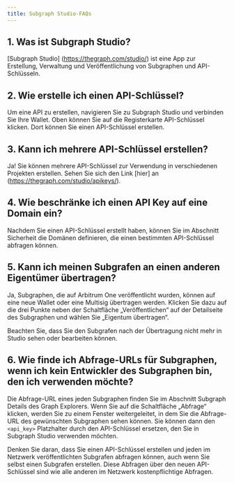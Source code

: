 ```yaml
---
title: Subgraph Studio-FAQs
---
```


## 1. Was ist Subgraph Studio?

[Subgraph Studio] (https://thegraph.com/studio/) ist eine App zur Erstellung, Verwaltung und Veröffentlichung von Subgraphen und API-Schlüsseln.

## 2. Wie erstelle ich einen API-Schlüssel?

Um eine API zu erstellen, navigieren Sie zu Subgraph Studio und verbinden Sie Ihre Wallet. Oben können Sie auf die Registerkarte API-Schlüssel klicken. Dort können Sie einen API-Schlüssel erstellen.

## 3. Kann ich mehrere API-Schlüssel erstellen?

Ja! Sie können mehrere API-Schlüssel zur Verwendung in verschiedenen Projekten erstellen. Sehen Sie sich den Link [hier] an (https://thegraph.com/studio/apikeys/).

## 4. Wie beschränke ich einen API Key auf eine Domain ein?

Nachdem Sie einen API-Schlüssel erstellt haben, können Sie im Abschnitt Sicherheit die Domänen definieren, die einen bestimmten API-Schlüssel abfragen können.

## 5. Kann ich meinen Subgrafen an einen anderen Eigentümer übertragen?

Ja, Subgraphen, die auf Arbitrum One veröffentlicht wurden, können auf eine neue Wallet oder eine Multisig übertragen werden. Klicken Sie dazu auf die drei Punkte neben der Schaltfläche „Veröffentlichen“ auf der Detailseite des Subgraphen und wählen Sie „Eigentum übertragen“.

Beachten Sie, dass Sie den Subgrafen nach der Übertragung nicht mehr in Studio sehen oder bearbeiten können.

## 6. Wie finde ich Abfrage-URLs für Subgraphen, wenn ich kein Entwickler des Subgraphen bin, den ich verwenden möchte?

Die Abfrage-URL eines jeden Subgraphen finden Sie im Abschnitt Subgraph Details des Graph Explorers. Wenn Sie auf die Schaltfläche „Abfrage“ klicken, werden Sie zu einem Fenster weitergeleitet, in dem Sie die Abfrage-URL des gewünschten Subgraphen sehen können. Sie können dann den `<api_key>` Platzhalter durch den API-Schlüssel ersetzen, den Sie in Subgraph Studio verwenden möchten.

Denken Sie daran, dass Sie einen API-Schlüssel erstellen und jeden im Netzwerk veröffentlichten Subgrafen abfragen können, auch wenn Sie selbst einen Subgrafen erstellen. Diese Abfragen über den neuen API-Schlüssel sind wie alle anderen im Netzwerk kostenpflichtige Abfragen.
